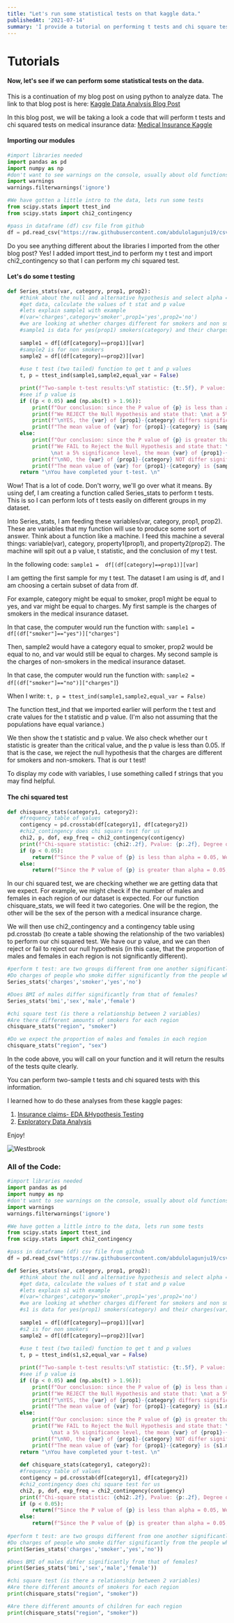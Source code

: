 ```yaml
---
title: "Let's run some statistical tests on that kaggle data."
publishedAt: '2021-07-14'
summary: 'I provide a tutorial on performing t tests and chi square tests on a Kaggle insurance dataset.'
---
```


# Tutorials

#### Now, let's see if we can perform some statistical tests on the data.
This is a continuation of my blog post on using python to analyze data. The link to that blog post is here: [Kaggle Data Analysis Blog Post](https://neuro-ver-test-19qnqtrjm-abdulolagunju19.vercel.app/simplestats/KaggleData)

In this blog post, we will be taking a look a code that will perform t tests and chi squared tests on medical insurance data: [Medical Insurance Kaggle](https://www.kaggle.com/mirichoi0218/insurance)

#### Importing our modules
```python:stats.py
#import libraries needed
import pandas as pd
import numpy as np
#don't want to see warnings on the console, usually about old functions like distplot
import warnings
warnings.filterwarnings('ignore') 

#We have gotten a little intro to the data, lets run some tests
from scipy.stats import ttest_ind
from scipy.stats import chi2_contingency 

#pass in dataframe (df) csv file from github
df = pd.read_csv("https://raw.githubusercontent.com/abdulolagunju19/csv_files/main/insurance.csv")
```
Do you see anything different about the libraries I imported from the other blog post? Yes! I added import ttest_ind to perform my t test and import chi2_contingency so that I can perform my chi squared test.

#### Let's do some t testing
```python:stats.py
def Series_stats(var, category, prop1, prop2):
    #think about the null and alternative hypothesis and select alpha = 0.05
    #get data, calculate the values of t stat and p value
    #lets explain sample1 with example
    #(var='charges',category='smoker',prop1='yes',prop2='no')
    #we are looking at whether charges different for smokers and non smokers
    #sample1 is data for yes(prop1) smokers(category) and their charges(var)
    
    sample1 = df[(df[category]==prop1)][var]
    #sample2 is for non smokers
    sample2 = df[(df[category]==prop2)][var]
    
    #use t test (two tailed) function to get t and p values
    t, p = ttest_ind(sample1,sample2,equal_var = False)

    print(f"Two-sample t-test results:\nT statistic: {t:.5f}, P value: {p}\n")
    #see if p value is 
    if ((p < 0.05) and (np.abs(t) > 1.96)):
        print(f"Our conclusion: since the P value of {p} is less than alpha = 0.05, ")
        print(f"We REJECT the Null Hypothesis and state that: \nat a 5% significance level, the mean {var} of {prop1}-{category} and {prop2}-{category} are not equal.")
        print(f"\nYES, the {var} of {prop1}-{category} differs significantly from {prop2}-{category} in the insurance dataset.")
        print(f"The mean value of {var} for {prop1}-{category} is {sample1.mean():.2f} and for {prop2}-{category} is {sample2.mean():.2f}")
    else:
        print(f"Our conclusion: since the P value of {p} is greater than alpha = 0.05, ")
        print(f"We FAIL to Reject the Null Hypothesis and state that: \
              \nat a 5% significance level, the mean {var} of {prop1}-{category} and {prop2}-{category} are equal.")
        print(f"\nNO, the {var} of {prop1}-{category} NOT differ significantly from {prop2}-{category} in the insurance dataset")
        print(f"The mean value of {var} for {prop1}-{category} is {sample1.mean():.2f} and for {prop2}-{category} is {sample2.mean():.2f}")
    return "\nYou have completed your t-test. \n"
```
Wow! That is a lot of code. Don't worry, we'll go over what it means. By using def, I am creating a function called Series_stats to perform t tests. This is so I can perform lots of t tests easily on different groups in my dataset.

Into Series_stats, I am feeding these variables(var, category, prop1, prop2). These are variables that my function will use to produce some sort of answer. Think about a function like a machine. I feed this machine a several things: variable(var), category, property1(prop1), and property2(prop2). The machine will spit out a p value, t statistic, and the conclusion of my t test.

In the following code:    `sample1 =  df[(df[category]==prop1)][var]` 

I am getting the first sample for my t test. The dataset I am using is df, and I am choosing a certain subset of data from df. 

For example, category might be equal to smoker, prop1 might be equal to yes, and var might be equal to charges. My first sample is the charges of smokers in the medical insurance dataset. 

In that case, the computer would run the function with:    `sample1 =  df[(df["smoker"]=="yes")]["charges"]`

Then, sample2 would have a category equal to smoker, prop2 would be equal to no, and var would still be equal to charges. My second sample is the charges of non-smokers in the medical insurance dataset. 

In that case, the computer would run the function with:     `sample2 =  df[(df["smoker"]=="no")]["charges"]`)

When I write:    `t, p = ttest_ind(sample1,sample2,equal_var = False)`

The function ttest_ind that we imported earlier will perform the t test and crate values for the t statistic and p value. (I'm also not assuming that the populations have equal variance.)

We then show the t statistic and p value. We also check whether our t statistic is greater than the critical value, and the p value is less than 0.05. If that is the case, we reject the null hypothesis that the charges are different for smokers and non-smokers. That is our t test!

To display my code with variables, I use something called f strings that you may find helpful.

#### The chi squared test
```python:stats.py
def chisquare_stats(category1, category2):
    #frequency table of values 
    contigency = pd.crosstab(df[category1], df[category2])
    #chi2_contingency does chi square test for us
    chi2, p, dof, exp_freq = chi2_contingency(contigency)
    print(f"Chi-square statistic: {chi2:.2f}, Pvalue: {p:.2f}, Degree of freedom: {dof}, \nexpected frequencies: \n {exp_freq}")
    if (p < 0.05):
        return(f"Since the P value of {p} is less than alpha = 0.05, We Reject the Null Hypothesis.\n") 
    else:
        return(f"Since the P value of {p} is greater than alpha = 0.05, We failed to reject Null Hypothesis.\n")
```
In our chi squared test, we are checking whether we are getting data that we expect. For example, we might check if the number of males and females in each region of our dataset is expected. For our function chisquare_stats, we will feed it two categories. One will be the region, the other will be the sex of the person with a medical insurance charge. 

We will then use chi2_contingency and a contingency table using pd.crosstab (to create a table showing the relationship of the two variables) to perform our chi squared test. We have our p value, and we can then reject or fail to reject our null hypothesis (in this case, that the proportion of males and females in each region is not significantly different).
```python:stats.py
#perform t test: are two groups different from one another significantly?
#Do charges of people who smoke differ significantly from the people who don't?
Series_stats('charges','smoker','yes','no')

#Does BMI of males differ significantly from that of females?
Series_stats('bmi','sex','male','female')

#chi square test (is there a relationship between 2 variables)
#Are there different amounts of smokers for each region
chisquare_stats("region", "smoker")

#Do we expect the proportion of males and females in each region
chisquare_stats("region", "sex")
```
In the code above, you will call on your function and it will return the results of the tests quite clearly. 

You can perform two-sample t tests and chi squared tests with this information.

I learned how to do these analyses from these kaggle pages: 
1. [Insurance claims- EDA &Hypothesis Testing](https://www.kaggle.com/yogidsba/insurance-claims-eda-hypothesis-testing)
2. [Exploratory Data Analysis](https://www.kaggle.com/nabamitachakraborty/exploratory-data-analysis)

Enjoy!

![Westbrook](/images/dancing.gif)

### All of the Code:
```python:stats.py
#import libraries needed
import pandas as pd
import numpy as np
#don't want to see warnings on the console, usually about old functions like distplot
import warnings
warnings.filterwarnings('ignore') 

#We have gotten a little intro to the data, lets run some tests
from scipy.stats import ttest_ind
from scipy.stats import chi2_contingency 

#pass in dataframe (df) csv file from github
df = pd.read_csv("https://raw.githubusercontent.com/abdulolagunju19/csv_files/main/insurance.csv")

def Series_stats(var, category, prop1, prop2):
    #think about the null and alternative hypothesis and select alpha = 0.05
    #get data, calculate the values of t stat and p value
    #lets explain s1 with example
    #(var='charges',category='smoker',prop1='yes',prop2='no')
    #we are looking at whether charges different for smokers and non smokers
    #s1 is data for yes(prop1) smokers(category) and their charges(var)
    
    sample1 = df[(df[category]==prop1)][var]
    #s2 is for non smokers
    sample2 = df[(df[category]==prop2)][var]
    
    #use t test (two tailed) function to get t and p values
    t, p = ttest_ind(s1,s2,equal_var = False)

    print(f"Two-sample t-test results:\nT statistic: {t:.5f}, P value: {p}\n")
    #see if p value is 
    if ((p < 0.05) and (np.abs(t) > 1.96)):
        print(f"Our conclusion: since the P value of {p} is less than alpha = 0.05, ")
        print(f"We REJECT the Null Hypothesis and state that: \nat a 5% significance level, the mean {var} of {prop1}-{category} and {prop2}-{category} are not equal.")
        print(f"\nYES, the {var} of {prop1}-{category} differs significantly from {prop2}-{category} in the insurance dataset.")
        print(f"The mean value of {var} for {prop1}-{category} is {s1.mean():.2f} and for {prop2}-{category} is {s2.mean():.2f}")
    else:
        print(f"Our conclusion: since the P value of {p} is greater than alpha = 0.05, ")
        print(f"We FAIL to Reject the Null Hypothesis and state that: \
              \nat a 5% significance level, the mean {var} of {prop1}-{category} and {prop2}-{category} are equal.")
        print(f"\nNO, the {var} of {prop1}-{category} NOT differ significantly from {prop2}-{category} in the insurance dataset")
        print(f"The mean value of {var} for {prop1}-{category} is {s1.mean():.2f} and for {prop2}-{category} is {s2.mean():.2f}")
    return "\nYou have completed your t-test. \n"
    
    def chisquare_stats(category1, category2):
    #frequency table of values 
    contigency = pd.crosstab(df[category1], df[category2])
    #chi2_contingency does chi square test for us
    chi2, p, dof, exp_freq = chi2_contingency(contigency)
    print(f"Chi-square statistic: {chi2:.2f}, Pvalue: {p:.2f}, Degree of freedom: {dof}, \nexpected frequencies: \n {exp_freq}")
    if (p < 0.05):
        return(f"Since the P value of {p} is less than alpha = 0.05, We Reject the Null Hypothesis.\n") 
    else:
        return(f"Since the P value of {p} is greater than alpha = 0.05, We failed to reject Null Hypothesis.\n")
    
#perform t test: are two groups different from one another significantly?
#Do charges of people who smoke differ significantly from the people who don't?
print(Series_stats('charges','smoker','yes','no'))

#Does BMI of males differ significantly from that of females?
print(Series_stats('bmi','sex','male','female'))

#chi square test (is there a relationship between 2 variables)
#Are there different amounts of smokers for each region
print(chisquare_stats("region", "smoker"))

#Are there different amounts of children for each region
print(chisquare_stats("region", "smoker"))
